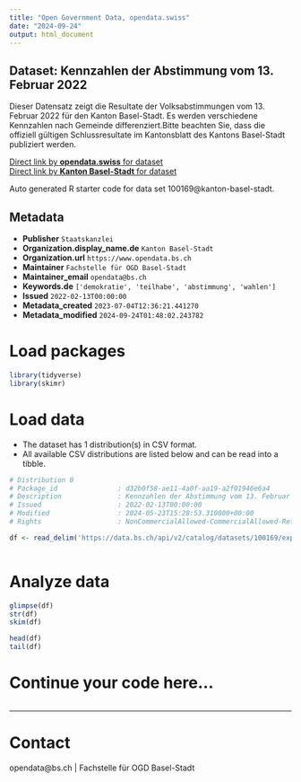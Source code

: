 ```yaml
---
title: "Open Government Data, opendata.swiss"
date: "2024-09-24"
output: html_document
---
```


## Dataset: Kennzahlen der Abstimmung vom 13. Februar 2022

Dieser Datensatz zeigt die Resultate der Volksabstimmungen vom 13. Februar 2022 für den Kanton Basel-Stadt. Es werden verschiedene Kennzahlen nach Gemeinde differenziert.Bitte beachten Sie, dass die offiziell gültigen Schlussresultate im Kantonsblatt des Kantons Basel-Stadt publiziert werden.

[Direct link by **opendata.swiss** for dataset](https://opendata.swiss/de/dataset/kennzahlen-der-abstimmung-vom-13-februar-2022)<br>
[Direct link by **Kanton Basel-Stadt** for dataset](https://data.bs.ch/explore/dataset/100169/)

Auto generated R starter code for data set 100169@kanton-basel-stadt.

## Metadata

- **Publisher** `Staatskanzlei`
- **Organization.display_name.de** `Kanton Basel-Stadt`
- **Organization.url** `https://www.opendata.bs.ch`
- **Maintainer** `Fachstelle für OGD Basel-Stadt`
- **Maintainer_email** `opendata@bs.ch`
- **Keywords.de** `['demokratie', 'teilhabe', 'abstimmung', 'wahlen']`
- **Issued** `2022-02-13T00:00:00`
- **Metadata_created** `2023-07-04T12:36:21.441270`
- **Metadata_modified** `2024-09-24T01:48:02.243782`


# Load packages

```r

library(tidyverse)
library(skimr)

```

# Load data

-   The dataset has 1 distribution(s) in CSV format.
-   All available CSV distributions are listed below and can be read into a tibble.

```r

# Distribution 0
# Package_id               : d32b0f58-ae11-4a0f-aa19-a2f01946e6a4
# Description              : Kennzahlen der Abstimmung vom 13. Februar 2022 (csv)
# Issued                   : 2022-02-13T00:00:00
# Modified                 : 2024-05-23T15:28:53.310000+00:00
# Rights                   : NonCommercialAllowed-CommercialAllowed-ReferenceRequired

df <- read_delim('https://data.bs.ch/api/v2/catalog/datasets/100169/exports/csv?use_labels=true')



```

# Analyze data

```r

glimpse(df)
str(df)
skim(df)

head(df)
tail(df)

```

# Continue your code here...

```r

```

------------------------------------------------------------------------

# Contact

opendata@bs.ch | Fachstelle für OGD Basel-Stadt
